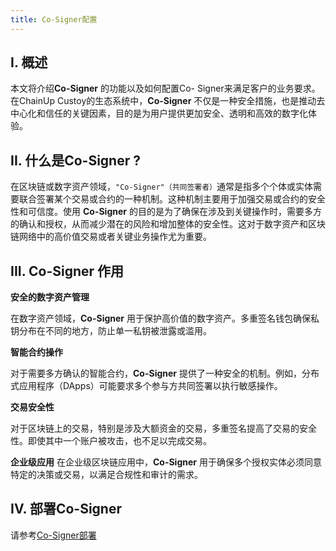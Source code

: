 ```yaml
---
title: Co-Signer配置
---
```


## I. 概述

本文将介绍**Co-Signer** 的功能以及如何配置Co- Signer来满足客户的业务要求。在ChainUp Custoy的生态系统中，**Co-Signer** 不仅是一种安全措施，也是推动去中心化和信任的关键因素，目的是为用户提供更加安全、透明和高效的数字化体验。

## II. 什么是**Co-Signer** ?

在区块链或数字资产领域，`"Co-Signer"（共同签署者）`通常是指多个个体或实体需要联合签署某个交易或合约的一种机制。这种机制主要用于加强交易或合约的安全性和可信度。使用 **Co-Signer**  的目的是为了确保在涉及到关键操作时，需要多方的确认和授权，从而减少潜在的风险和增加整体的安全性。这对于数字资产和区块链网络中的高价值交易或者关键业务操作尤为重要。


## III. Co-Signer 作用

**安全的数字资产管理**

在数字资产领域，**Co-Signer** 用于保护高价值的数字资产。多重签名钱包确保私钥分布在不同的地方，防止单一私钥被泄露或滥用。

**智能合约操作**

对于需要多方确认的智能合约，**Co-Signer** 提供了一种安全的机制。例如，分布式应用程序（DApps）可能要求多个参与方共同签署以执行敏感操作。

**交易安全性**

对于区块链上的交易，特别是涉及大额资金的交易，多重签名提高了交易的安全性。即使其中一个账户被攻击，也不足以完成交易。

**企业级应用**
在企业级区块链应用中，**Co-Signer**  用于确保多个授权实体必须同意特定的决策或交易，以满足合规性和审计的需求。


## IV. 部署**Co-Signer** 

请参考[Co-Signer部署](/api-references/mpc-apis/co-signer/deploy)